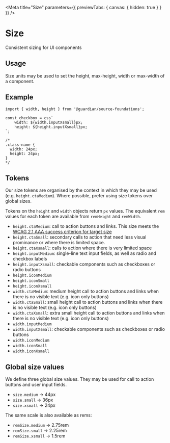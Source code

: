 
<Meta title="Size" parameters={{ previewTabs: { canvas: { hidden: true } } }} />

# Size

Consistent sizing for UI components

## Usage

Size units may be used to set the height, max-height, width or max-width of a
component.

## Example

```tsx
import { width, height } from '@guardian/source-foundations';

const checkbox = css`
	width: ${width.inputXsmall}px;
	height: ${height.inputXsmall}px;
`;

/*
.class-name {
  width: 24px;
  height: 24px;
}
*/
```

## Tokens

Our size tokens are organised by the context in which they may be used (e.g.
`height.ctaMedium`). Where possible, prefer using size tokens over global sizes.

Tokens on the `height` and `width` objects return `px` values. The equivalent
`rem` values for each token are available from `remHeight` and `remWidth`.

- `height.ctaMedium`: call to action buttons and links. This size
  meets the [WCAG 2.1 AAA success criterion for target size](https://www.w3.org/TR/WCAG21/#target-size)
- `height.ctaSmall`: secondary calls to action that need less visual
  prominance or where there is limited space.
- `height.ctaXsmall`: calls to action where there is very
  limited space
- `height.inputMedium`: single-line text input fields, as well as
  radio and checkbox labels
- `height.inputXsmall`: checkable components such as checkboxes or
  radio buttons
- `height.iconMedium`
- `height.iconSmall`
- `height.iconXsmall`
- `width.ctaMedium`: medium height call to action buttons and links when there is no visible text (e.g. icon only buttons)
- `width.ctaSmall`: small height call to action buttons and links when
  there is no visible text (e.g. icon only buttons)
- `width.ctaXsmall`: extra small height call to action buttons and
  links when there is no visible text (e.g. icon only buttons)
- `width.inputMedium`
- `width.inputXsmall`: checkable components such as checkboxes or
  radio buttons
- `width.iconMedium`
- `width.iconSmall`
- `width.iconXsmall`

## Global size values

We define three global size values. They may be used for call to action buttons
and user input fields.

- `size.medium` -> 44px
- `size.small` -> 36px
- `size.xsmall` -> 24px

The same scale is also available as rems:

- `remSize.medium` -> 2.75rem
- `remSize.small` -> 2.25rem
- `remSize.xsmall` -> 1.5rem
